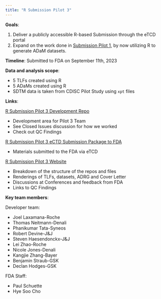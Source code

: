 ```yaml
---
title: "R Submission Pilot 3"
---
```


**Goals**:

1.  Deliver a publicly accessible R-based Submission through the eTCD portal
1.  Expand on the work done in [Submission Pilot 1](pilot1.qmd), by now utilizing R to generate ADaM datasets.

**Timeline**: Submitted to FDA on September 11th, 2023

**Data and analysis scope**:
  
- 5 TLFs created using R
- 5 ADaMs created using R
- SDTM data is taken from CDISC Pilot Study using `xpt` files 

**Links**:

[R Submission Pilot 3 Development Repo](https://github.com/RConsortium/submissions-pilot3-adam)

- Development area for Pilot 3 Team
- See Closed Issues discussion for how we worked
- Check out QC Findings

[R Submission Pilot 3 eCTD Submission Package to FDA](https://github.com/RConsortium/submissions-pilot3-adam-to-fda)

- Materials submitted to the FDA via eTCD

[R Submission Pilot 3 Website](https://rconsortium.github.io/submissions-pilot3-adam/main/)

- Breakdown of the structure of the repos and files
- Renderings of TLFs, datasets, ADRG and Cover Letter
- Discussions at Conferences and feedback from FDA
- Links to QC Findings

**Key team members**: 

Developer team:

- Joel Laxamana-Roche
- Thomas Neitmann-Denali
- Phanikumar Tata-Syneos
- Robert Devine-J&J
- Steven Haesendonckx-J&J
- Lei Zhao-Roche
- Nicole Jones-Denali 
- Kangjie Zhang-Bayer
- Benjamin Straub-GSK
- Declan Hodges-GSK

FDA Staff:  

- Paul Schuette  
- Hye Soo Cho  